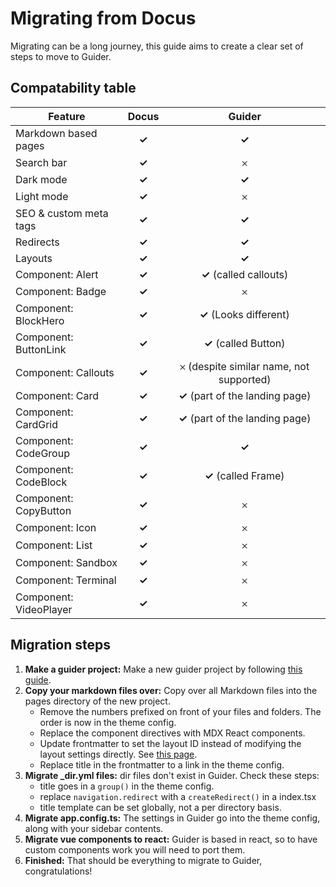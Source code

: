 # Migrating from Docus

Migrating can be a long journey, this guide aims to create a clear set of steps to move to Guider.


## Compatability table

| Feature | Docus | Guider |
|---|:---:|:---:|
| Markdown based pages | **✓** | **✓** |
| Search bar | **✓** | 𐄂 |
| Dark mode | **✓** | **✓** |
| Light mode | **✓** | 𐄂 |
| SEO & custom meta tags | **✓** | **✓** |
| Redirects | **✓** | **✓** |
| Layouts | **✓** | **✓** |
| Component: Alert | **✓** | **✓** (called callouts) |
| Component: Badge | **✓** | 𐄂 |
| Component: BlockHero | **✓** | **✓** (Looks different) |
| Component: ButtonLink | **✓** | **✓** (called Button) |
| Component: Callouts | **✓** | 𐄂 (despite similar name, not supported) |
| Component: Card | **✓** | **✓** (part of the landing page) |
| Component: CardGrid | **✓** | **✓** (part of the landing page) |
| Component: CodeGroup | **✓** | **✓** |
| Component: CodeBlock | **✓** | **✓** (called Frame) |
| Component: CopyButton | **✓** | 𐄂 |
| Component: Icon | **✓** | 𐄂 |
| Component: List | **✓** | 𐄂 |
| Component: Sandbox | **✓** | 𐄂 |
| Component: Terminal | **✓** | 𐄂 |
| Component: VideoPlayer | **✓** | 𐄂 |


## Migration steps

 1. **Make a guider project:** Make a new guider project by following [this guide](../installation.mdx).
 2. **Copy your markdown files over:** Copy over all Markdown files into the pages directory of the new project.
    - Remove the numbers prefixed on front of your files and folders. The order is now in the theme config.
    - Replace the component directives with MDX React components.
    - Update frontmatter to set the layout ID instead of modifying the layout settings directly. See [this page](../../advanced/customizing-layout.mdx).
    - Replace title in the frontmatter to a link in the theme config.
 3. **Migrate _dir.yml files:** dir files don't exist in Guider. Check these steps:
    - title goes in a `group()` in the theme config.
    - replace `navigation.redirect` with a `createRedirect()` in a index.tsx
    - title template can be set globally, not a per directory basis.
 4. **Migrate app.config.ts:** The settings in Guider go into the theme config, along with your sidebar contents.
 5. **Migrate vue components to react:** Guider is based in react, so to have custom components work you will need to port them.
 6. **Finished:** That should be everything to migrate to Guider, congratulations!
